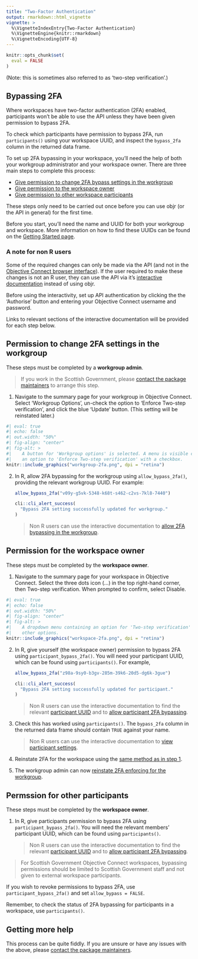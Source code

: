 ```yaml
---
title: "Two-Factor Authentication"
output: rmarkdown::html_vignette
vignette: >
  %\VignetteIndexEntry{Two-Factor Authentication}
  %\VignetteEngine{knitr::rmarkdown}
  %\VignetteEncoding{UTF-8}
---
```


```r
knitr::opts_chunk$set(
  eval = FALSE
)
```

(Note: this is sometimes also referred to as 'two-step verification'.)

## Bypassing 2FA

Where workspaces have two-factor authentication (2FA) enabled, participants won't be able to use the API unless they have been given permission to bypass 2FA.

To check which participants have permission to bypass 2FA, run `participants()` using your workspace UUID, and inspect the `bypass_2fa` column in the returned data frame. 

To set up 2FA bypassing in your workspace, you'll need the help of both your workgroup administrator and your workspace owner. There are three main steps to complete this process:

* [Give permission to change 2FA bypass settings in the workgroup](#workgroup)
* [Give permission to the workspace owner](#workspace-owner)
* [Give permission to other workspace participants](#participants)

These steps only need to be carried out once before you can use objr (or the API in general) for the first time.

Before you start, you'll need the name and UUID for both your workgroup and workspace. More information on how to find these UUIDs can be found on the [Getting Started page](https://scotgovanalysis.github.io/objr/articles/objr.html#universally-unique-identifiers).


### A note for non R users

Some of the required changes can only be made via the API (and not in the [Objective Connect browser interface](https://secure.objectiveconnect.co.uk/login)). If the user required to make these changes is not an R user, they can use the API via it's [interactive documentation](https://secure.objectiveconnect.co.uk/publicapi/1/swagger-ui/index.html) instead of using objr.

Before using the interactivity, set up API authentication by clicking the the 'Authorise' button and entering your Objective Connect username and password.

Links to relevant sections of the interactive documentation will be provided for each step below.


## Permission to change 2FA settings in the workgroup {#workgroup}

These steps must be completed by a **workgroup admin**.

> If you work in the Scottish Government, please [contact the package maintainers](https://scotgovanalysis.github.io/objr/authors.html#authors) to arrange this step.

1. <a name = "workgroup-1">Navigate to the summary page for your workgroup in Objective Connect. Select 'Workgroup Options', un-check the option to 'Enforce Two-step verification', and click the blue 'Update' button. (This setting will be reinstated later.)</a>

```r
#| eval: true
#| echo: false
#| out.width: "50%"
#| fig-align: "center"
#| fig-alt: >
#|    A button for 'Workgroup options' is selected. A menu is visible containing
#|    an option to 'Enforce Two-step verification' with a checkbox.
knitr::include_graphics("workgroup-2fa.png", dpi = "retina")
```

2. In R, allow 2FA bypassing for the workgroup using `allow_bypass_2fa()`, providing the relevant workgroup UUID. For example:

   ```r
   allow_bypass_2fa("v09y-g5vk-5348-k68t-s462-c2vs-7kl8-7440")
   ```

   ```r
   cli::cli_alert_success(
     "Bypass 2FA setting successfully updated for workgroup."
   )
   ```

   > Non R users can use the interactive documentation to [allow 2FA bypassing in the workgroup](https://secure.objectiveconnect.co.uk/publicapi/1/swagger-ui/index.html#/Workgroups/setWorkgroupMfaBypassAllowed).


## Permission for the workspace owner {#workspace-owner}

These steps must be completed by the **workspace owner**.

1. <a name = "workspace-1">Navigate to the summary page for your workspace in Objective Connect. Select the three dots icon (...) in the top right-hand corner, then Two-step verification. When prompted to confirm, select Disable.</a>

```r
#| eval: true
#| echo: false
#| out.width: "50%"
#| fig-align: "center"
#| fig-alt: >
#|    A dropdown menu containing an option for 'Two-step verification' among
#|    other options.
knitr::include_graphics("workspace-2fa.png", dpi = "retina")
```
   
2. In R, give yourself (the workspace owner) permission to bypass 2FA using `participant_bypass_2fa()`. You will need your participant UUID, which can be found using `participants()`. For example,

   ```r
   allow_bypass_2fa("z98a-9sy0-b3gv-285m-39k6-20d5-dg6k-3gue")
   ```

   ```r
   cli::cli_alert_success(
     "Bypass 2FA setting successfully updated for participant."
   )
   ```

   > Non R users can use the interactive documentation to find the relevant [participant UUID](https://secure.objectiveconnect.co.uk/publicapi/1/swagger-ui/index.html#/Participants/getParticipant) and to [allow participant 2FA bypassing](https://secure.objectiveconnect.co.uk/publicapi/1/swagger-ui/index.html#/Participants/setParticipantBypassMfa).

3. Check this has worked using `participants()`. The `bypass_2fa` column in the returned data frame should contain `TRUE` against your name.

   > Non R users can use the interactive documentation to [view participant settings](https://secure.objectiveconnect.co.uk/publicapi/1/swagger-ui/index.html#/Participants/getParticipant).

4. Reinstate 2FA for the workspace using the [same method as in step 1](#workspace-1).

5. The workgroup admin can now [reinstate 2FA enforcing for the workgroup](#workgroup-1).


## Permssion for other participants {#participants}

These steps must be completed by the **workspace owner**.

1. In R, give participants permission to bypass 2FA using `participant_bypass_2fa()`. You will need the relevant members' participant UUID, which can be found using `participants()`.

   > Non R users can use the interactive documentation to find the relevant [participant UUID](https://secure.objectiveconnect.co.uk/publicapi/1/swagger-ui/index.html#/Participants/getParticipant) and to [allow participant 2FA bypassing](https://secure.objectiveconnect.co.uk/publicapi/1/swagger-ui/index.html#/Participants/setParticipantBypassMfa).

> For Scottish Government Objective Connect workspaces, bypassing permissions should be limited to Scottish Government staff and not given to external workspace participants.

If you wish to revoke permissions to bypass 2FA, use `participant_bypass_2fa()` and set `allow_bypass = FALSE`.

Remember, to check the status of 2FA bypassing for participants in a workspace, use `participants()`.


## Getting more help

This process can be quite fiddly. If you are unsure or have any issues with the above, please [contact the package maintainers](https://scotgovanalysis.github.io/objr/authors.html#authors).
